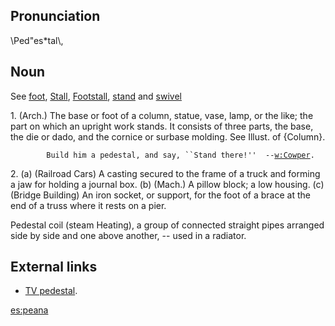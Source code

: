 == Pronunciation ==

\Ped"es*tal\,
== Noun ==
See [[foot]],  [[Stall]], [[Footstall]], [[stand]] and [[swivel]]

1. (Arch.) The base or foot of a column, statue, vase, lamp, or the like; the part on which an upright work stands. It  consists of three parts, the base, the die or dado, and the cornice or surbase molding. See Illust. of {Column}.

         Build him a pedestal, and say, ``Stand there!''  --[[w:Cowper]].

2.
(a) (Railroad Cars) A casting secured to the frame of a truck and forming a jaw for holding a journal box.
(b) (Mach.) A pillow block; a low housing.
(c) (Bridge Building) An iron socket, or support, for the foot of a brace at the end of a truss where it rests on a pier.

Pedestal coil (steam Heating), a group of connected straight pipes arranged side by side and one above another, -- used in a radiator.

== External links ==
* [http://www.bhphotovideo.com/bnh/controller/home?O=ProductDetail&A=showItemLargeImage&Q=&sku=334535 TV pedestal].

[[es:peana]]